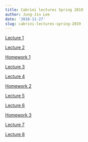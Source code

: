 ```yaml
---
title: Cabrini lectures Spring 2019
author: Jung-Jin Lee
date: '2018-11-27'
slug: cabrini-lectures-spring-2019
---
```


[Lecture 1](/Cabrini_lectures/Cabrini_2019_Lecture_1.html)

[Lecture 2](/Cabrini_lectures/Cabrini_2019_Lecture_2.html)

[Homework 1](/Cabrini_lectures/HW1.pdf)

[Lecture 3](/Cabrini_lectures/Cabrini_2019_Lecture_3.html)

[Lecture 4](/Cabrini_lectures/Cabrini_2019_Lecture_4.html)

[Homework 2](/Cabrini_lectures/HW2.pdf)

[Lecture 5](/Cabrini_lectures/Cabrini_2019_Lecture_5.html)

[Lecture 6](/Cabrini_lectures/Cabrini_2019_Lecture_6.html)

[Homework 3](/Cabrini_lectures/HW3.pdf)

[Lecture 7](/Cabrini_lectures/Cabrini_2019_Lecture_7.html)

[Lecture 8](/Cabrini_lectures/Cabrini_2019_Lecture_8.html)

